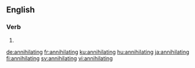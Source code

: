 ==English==

===Verb===
{{head|en|present participle}}

# {{present participle of|annihilate|lang=en|nocat=1}}

[[de:annihilating]]
[[fr:annihilating]]
[[ku:annihilating]]
[[hu:annihilating]]
[[ja:annihilating]]
[[fi:annihilating]]
[[sv:annihilating]]
[[vi:annihilating]]